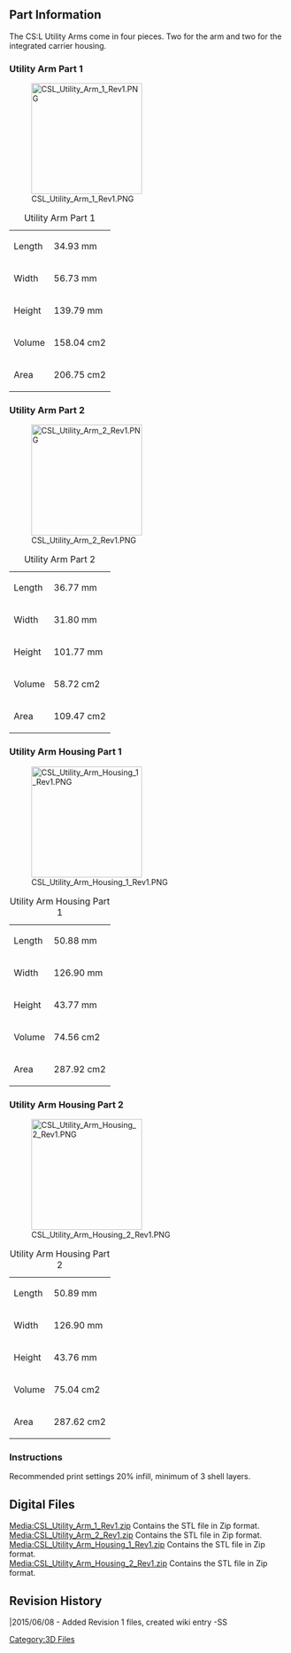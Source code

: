 {{Tutorial|
 bgcolor = #00F|
 fgcolor = #FFF|
 name = CS:L Utility Arms |
 image = [[File:CSL_Logo.jpg|200px]]|
 category = 3D Files Part Archive|
 creators = Steele Smith ([[User:Steele|Steele]])|
 contributors = Andrew Radovich |
 date = June 08, 2015|
 updated  = June 08, 2015|
 note = STL files for 3D printing only.|
 
}} 

<br> 

== Part Information  ==
The CS:L Utility Arms come in four pieces.  Two for the arm and two for the integrated carrier housing.


=== Utility Arm Part 1 ===
[[File:CSL_Utility_Arm_1_Rev1.PNG|200px]]

{| class="wikitable"
|+Utility Arm Part 1
|-
|Length
|34.93 mm
|-
|Width
|56.73 mm
|-
|Height
|139.79 mm
|-
|Volume 
|158.04 cm2
|-
|Area
|206.75 cm2
|}

=== Utility Arm Part 2 ===
[[File:CSL_Utility_Arm_2_Rev1.PNG|200px]]

{| class="wikitable"
|+Utility Arm Part 2
|-
|Length
|36.77 mm
|-
|Width
|31.80 mm
|-
|Height
|101.77 mm
|-
|Volume 
|58.72 cm2
|-
|Area
|109.47 cm2
|}

=== Utility Arm Housing Part 1 ===
[[File:CSL_Utility_Arm_Housing_1_Rev1.PNG|200px]]

{| class="wikitable"
|+Utility Arm Housing Part 1
|-
|Length
|50.88 mm
|-
|Width
|126.90 mm
|-
|Height
|43.77 mm
|-
|Volume 
|74.56 cm2
|-
|Area
|287.92 cm2
|}

=== Utility Arm Housing Part 2 ===
[[File:CSL_Utility_Arm_Housing_2_Rev1.PNG|200px]]

{| class="wikitable"
|+Utility Arm Housing Part 2
|-
|Length
|50.89 mm
|-
|Width
|126.90 mm
|-
|Height
|43.76 mm
|-
|Volume 
|75.04 cm2
|-
|Area
|287.62 cm2
|}


=== Instructions  ===
Recommended print settings 20% infill, minimum of 3 shell layers.

== Digital Files<br>  ==
[[Media:CSL_Utility_Arm_1_Rev1.zip]] Contains the STL file in Zip format.<br>
[[Media:CSL_Utility_Arm_2_Rev1.zip]] Contains the STL file in Zip format.<br>
[[Media:CSL_Utility_Arm_Housing_1_Rev1.zip]] Contains the STL file in Zip format.<br>
[[Media:CSL_Utility_Arm_Housing_2_Rev1.zip]] Contains the STL file in Zip format.<br>


== Revision History  ==

|2015/06/08 - Added Revision 1 files, created wiki entry -SS

[[Category:3D Files]]
